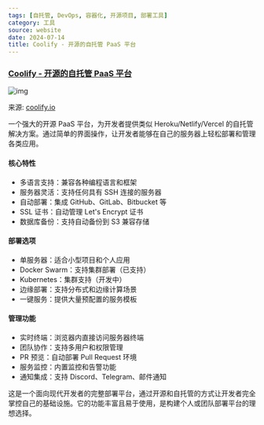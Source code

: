 ```yaml
---
tags: [自托管, DevOps, 容器化, 开源项目, 部署工具]
category: 工具
source: website
date: 2024-07-14
title: Coolify - 开源的自托管 PaaS 平台
---
```


### [Coolify - 开源的自托管 PaaS 平台](https://coolify.io/)

![img](https://img.mengpeng.tech/i/2024/12/08/675556fe750a7.webp)

来源: [coolify.io](https://coolify.io/)

一个强大的开源 PaaS 平台，为开发者提供类似 Heroku/Netlify/Vercel 的自托管解决方案。通过简单的界面操作，让开发者能够在自己的服务器上轻松部署和管理各类应用。

#### 核心特性
- 多语言支持：兼容各种编程语言和框架
- 服务器灵活：支持任何具有 SSH 连接的服务器
- 自动部署：集成 GitHub、GitLab、Bitbucket 等
- SSL 证书：自动管理 Let's Encrypt 证书
- 数据库备份：支持自动备份到 S3 兼容存储

#### 部署选项
- 单服务器：适合小型项目和个人应用
- Docker Swarm：支持集群部署（已支持）
- Kubernetes：集群支持（开发中）
- 边缘部署：支持分布式和边缘计算场景
- 一键服务：提供大量预配置的服务模板

#### 管理功能
- 实时终端：浏览器内直接访问服务器终端
- 团队协作：支持多用户和权限管理
- PR 预览：自动部署 Pull Request 环境
- 服务监控：内置监控和告警功能
- 通知集成：支持 Discord、Telegram、邮件通知

这是一个面向现代开发者的完整部署平台，通过开源和自托管的方式让开发者完全掌控自己的基础设施。它的功能丰富且易于使用，是构建个人或团队部署平台的理想选择。 